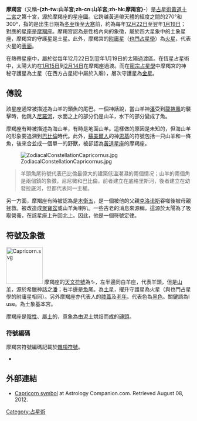 {{NoteTA
|G1=Astronomy
}}
{{Original research|date=2017年3月20日}}{{otheruses|subject=關於占星學的摩羯宮|other=天文學的摩羯座|摩羯座}}

'''摩羯宮'''（又稱'''-{zh-tw:山羊宮;zh-cn:山羊宮;zh-hk:摩羯宮}-'''）是[[占星術|占星術]][[黃道十二宮|黃道十二宮]]之第十宮，源於摩羯座的星座圖。它跨越黃道帶天體的經度之間的270°和300°，指的是出生日期為[[冬至|冬至]]後至[[大寒|大寒]]前，約為每年[[12月22日|12月22日]]至翌年[[1月19日|1月19日]]；對應的[[星座|星座]]是[[摩羯座|摩羯座]]。摩羯宫認為是性格內向的象徵，屬於四大星象中的土象星座，摩羯宮的守護星是土星。此外，摩羯宮的[[附庸星|附庸星]]（[[也門占星學|也門占星學]]）為[[火星|火星]]，代表火星的[[火星地質|表面]]。

在熱帶星座中，屬於從每年12月22日到翌年1月19日的太陽過渡區。在恆星占星術中，太陽大約在[[1月15日|1月15日]]到[[2月14日|2月14日]]在摩羯座過渡。而在[[密宗占星學|密宗占星學]]中摩羯宮的神秘守護星為土星（在西方占星術中屬於入廟），層次守護星為[[金星|金星]]。

==傳說==
該星座通常被描述為山羊的頭魚的尾巴。一個神話說，當山羊神[[潘_(希腊神话)|潘]]受到[[龍捲風|龍捲風]]的襲擊時，他跳入[[尼羅河|尼羅河]]，水面之上的部分仍是山羊，水下的部分變成了魚。

摩羯座有時被描述為海山羊，有時是地面山羊。這樣做的原因是未知的，但海山羊的形象要追溯到[[巴比倫|巴比倫]]時代。此外，[[蘇美爾人|蘇美爾人]]的神[[恩基|恩基]]的符號包括一只山羊和一條魚，後來合並成一個單一的野獸，被卻認為[[黃道星座|黃道星座]]的摩羯座。

[[File:ZodiacalConstellationCapricornus.jpg|thumb]]

<blockquote>羊頭魚尾符號代表巴比倫最偉大的建築低溫潮濕的兩個情况；山羊的兩個角是兩個鎮的象徵，尼尼微和巴比倫，前者建立在底格里斯河，後者建立在幼發拉底河，但都代表同一主權。</blockquote>

另一方面，摩羯座有時被認為是[[木衛五|木衛五]]，是一個被他的父親[[克洛诺斯|克洛诺斯]]吞噬後被母親拯救。被改造成[[聚寶盆|聚寶盆]]或山羊角喇叭。一些古老的消息來源稱，這源於太陽為了吸取營養，在該星座上升回北上。因此，他是一個符號定律。

== 符號及象徵 ==
[[File:Capricorn.svg|100px]]
摩羯座的[[天文符號|天文符號]]為♑，左半邊同白羊座，代表羊頭，但是[[山羊|山羊]]，源於希臘神話之[[潘_(希臘神話)|潘]]；右半邊是[[魚|魚]]尾。{{link-en|守護星|Domicile (astrology)}}為[[土星|土星]]，擢升守護星為火星（與也門占星學的附庸星相同）。另外摩羯座亦代表人的[[膝蓋|膝蓋]]及[[老年|老年]]。代表色為[[黑色|黑色]]。關鍵語為I use。為土象基本宮。

摩羯座是[[陰性星宮|陰性]]、屬[[四元素|土]]的{{link-en|主導星座|Cardinal sign (astrology)}}，意象為由泥土烘焙而成的[[磚頭|磚頭]]。

===符號編碼===
摩羯宮符號編碼記載於[[雜項符號_(Unicode區段)|雜項符號]]。
* {{unichar|2651|CAPRICORN}}

==外部連結==
{{commons category|Capricorn (astrology)}}
*<span class="plainlinks">[http://www.astrologycompanion.com/capricorn-compatibility/ Capricorn symbol] {{Wayback|url=http://www.astrologycompanion.com/capricorn-compatibility/ |date=20210118192341 }}</span> at Astrology Companion.com. Retrieved August 08, 2012.

{{黃道帶}}
{{印度占星術}}
{{Astrology}}

{{DEFAULTSORT:Capricorn (Astrology)}}
[[Category:占星術|Category:占星術]]